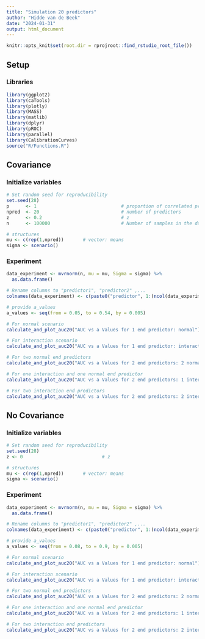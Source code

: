 ```yaml
---
title: "Simulation 20 predictors"
author: "Hidde van de Beek"
date: "2024-01-31"
output: html_document
---
```

```r
knitr::opts_knit$set(root.dir = rprojroot::find_rstudio_root_file())
```

## Setup
### Libraries
```r
library(ggplot2)
library(caTools)
library(plotly)
library(MASS)
library(matlib)
library(dplyr)
library(pROC)
library(parallel)
library(CalibrationCurves)
source("R/Functions.R")
```

## Covariance
### Initialize variables
```r
# Set random seed for reproducibility
set.seed(28)
p      <- 1                               # proportion of correlated predictors
npred  <- 20                              # number of predictors
z      <- 0.2                             # z 
n      <- 100000                          # Number of samples in the dataset

# structures
mu <- c(rep(1,npred))       # vector: means
sigma <- scenario()         
```

### Experiment
```r
data_experiment <- mvrnorm(n, mu = mu, Sigma = sigma) %>%
  as.data.frame()

# Rename columns to "predictor1", "predictor2" ,...
colnames(data_experiment) <- c(paste0("predictor", 1:(ncol(data_experiment))))

# provide a_values
a_values <- seq(from = 0.05, to = 0.54, by = 0.005)

# For normal scenario
calculate_and_plot_auc20("AUC vs a Values for 1 end predictor: normal")

# For interaction scenario
calculate_and_plot_auc20("AUC vs a Values for 1 end predictor: interaction")

# For two normal end predictors
calculate_and_plot_auc20("AUC vs a Values for 2 end predictors: 2 normal")

# For one interaction and one normal end predictor
calculate_and_plot_auc20("AUC vs a Values for 2 end predictors: 1 interaction & 1 normal")

# For two interaction end predictors
calculate_and_plot_auc20("AUC vs a Values for 2 end predictors: 2 interaction")
```

## No Covariance
### Initialize variables
```r
# Set random seed for reproducibility
set.seed(28)
z <- 0                             # z 

# structures
mu <- c(rep(1,npred))       # vector: means
sigma <- scenario()   
```

### Experiment
```r
data_experiment <- mvrnorm(n, mu = mu, Sigma = sigma) %>%
  as.data.frame()

# Rename columns to "predictor1", "predictor2" ,...
colnames(data_experiment) <- c(paste0("predictor", 1:(ncol(data_experiment))))

# provide a_values
a_values <- seq(from = 0.08, to = 0.9, by = 0.005)

# For normal scenario
calculate_and_plot_auc20("AUC vs a Values for 1 end predictor: normal")

# For interaction scenario
calculate_and_plot_auc20("AUC vs a Values for 1 end predictor: interaction")

# For two normal end predictors
calculate_and_plot_auc20("AUC vs a Values for 2 end predictors: 2 normal")

# For one interaction and one normal end predictor
calculate_and_plot_auc20("AUC vs a Values for 2 end predictors: 1 interaction & 1 normal")

# For two interaction end predictors
calculate_and_plot_auc20("AUC vs a Values for 2 end predictors: 2 interaction")
```